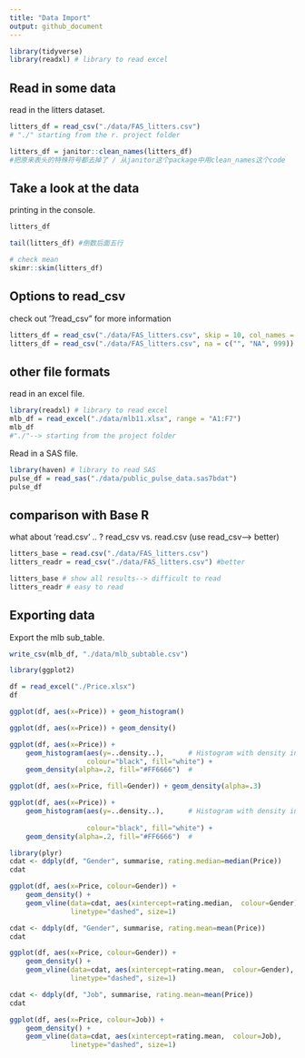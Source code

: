 ```yaml
---
title: "Data Import"
output: github_document
---
```


```r
library(tidyverse)
library(readxl) # library to read excel
```

## Read in some data

read in the litters dataset.
```r
litters_df = read_csv("./data/FAS_litters.csv")
# "./" starting from the r. project folder 

litters_df = janitor::clean_names(litters_df)
#把原来表头的特殊符号都去掉了 / 从janitor这个package中用clean_names这个code

```

##  Take a look at the data

printing in the console.

```r
litters_df

```

```r
tail(litters_df) #倒数后面五行

```


```r
# check mean
skimr::skim(litters_df)
```


## Options to read_csv

check out '?read_csv" for more information 
```r
litters_df = read_csv("./data/FAS_litters.csv", skip = 10, col_names = FALSE)
litters_df = read_csv("./data/FAS_litters.csv", na = c("", "NA", 999))

```

## other file formats

read in an excel file.
```r
library(readxl) # library to read excel
mlb_df = read_excel("./data/mlb11.xlsx", range = "A1:F7")
mlb_df
#"./"--> starting from the project folder 

```

Read in a SAS file.

```r
library(haven) # library to read SAS
pulse_df = read_sas("./data/public_pulse_data.sas7bdat")
pulse_df
```

## comparison with Base R

what about 'read.csv' .. ?
read_csv vs. read.csv (use read_csv--> better)

```r
litters_base = read.csv("./data/FAS_litters.csv")
litters_readr = read_csv("./data/FAS_litters.csv") #better

litters_base # show all results--> difficult to read
litters_readr # easy to read 
```

## Exporting data

Export the mlb sub_table.
```r
write_csv(mlb_df, "./data/mlb_subtable.csv")

library(ggplot2)

```


```r
df = read_excel("./Price.xlsx")
df
```
```r

ggplot(df, aes(x=Price)) + geom_histogram()

ggplot(df, aes(x=Price)) + geom_density()

ggplot(df, aes(x=Price)) + 
    geom_histogram(aes(y=..density..),      # Histogram with density instead of count on y-axis
                   colour="black", fill="white") +
    geom_density(alpha=.2, fill="#FF6666")  #

ggplot(df, aes(x=Price, fill=Gender)) + geom_density(alpha=.3)

ggplot(df, aes(x=Price)) + 
    geom_histogram(aes(y=..density..),      # Histogram with density instead of count on y-axis
                
                   colour="black", fill="white") +
    geom_density(alpha=.2, fill="#FF6666")  #

library(plyr)
cdat <- ddply(df, "Gender", summarise, rating.median=median(Price))
cdat

ggplot(df, aes(x=Price, colour=Gender)) +
    geom_density() +
    geom_vline(data=cdat, aes(xintercept=rating.median,  colour=Gender),
               linetype="dashed", size=1)

cdat <- ddply(df, "Gender", summarise, rating.mean=mean(Price))
cdat

ggplot(df, aes(x=Price, colour=Gender)) +
    geom_density() +
    geom_vline(data=cdat, aes(xintercept=rating.mean,  colour=Gender),
               linetype="dashed", size=1)

cdat <- ddply(df, "Job", summarise, rating.mean=mean(Price))
cdat

ggplot(df, aes(x=Price, colour=Job)) +
    geom_density() +
    geom_vline(data=cdat, aes(xintercept=rating.mean,  colour=Job),
               linetype="dashed", size=1)


```

